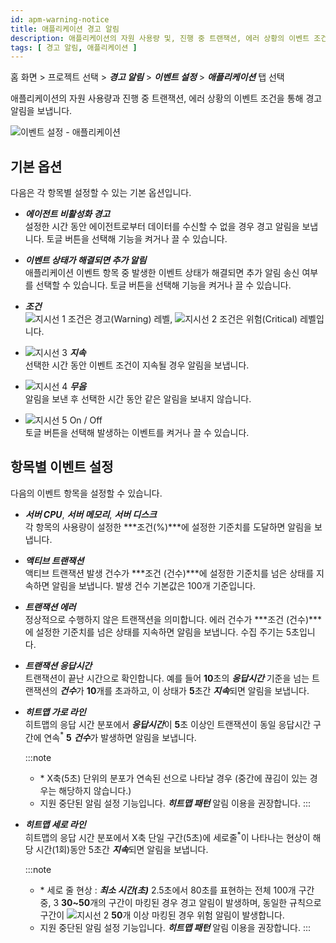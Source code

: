 ```yaml
---
id: apm-warning-notice
title: 애플리케이션 경고 알림
description: 애플리케이션의 자원 사용량 및, 진행 중 트랜잭션, 에러 상황의 이벤트 조건을 통해 경고 알림을 보냅니다.
tags: [ 경고 알림, 애플리케이션 ]
---
```


홈 화면 > 프로젝트 선택 > ***경고 알림*** > ***이벤트 설정*** > ***애플리케이션*** 탭 선택

애플리케이션의 자원 사용량과 진행 중 트랜잭션, 에러 상황의 이벤트 조건을 통해 경고 알림을 보냅니다.

![이벤트 설정 - 애플리케이션](/img/set-events-app.png)

## 기본 옵션

다음은 각 항목별 설정할 수 있는 기본 옵션입니다.

* ***에이전트 비활성화 경고***<br/>
  설정한 시간 동안 에이전트로부터 데이터를 수신할 수 없을 경우 경고 알림을 보냅니다. 토글 버튼을 선택해 기능을 켜거나 끌 수 있습니다.

* ***이벤트 상태가 해결되면 추가 알림***<br/>
  애플리케이션 이벤트 항목 중 발생한 이벤트 상태가 해결되면 추가 알림 송신 여부를 선택할 수 있습니다. 토글 버튼을 선택해 기능을 켜거나 끌 수 있습니다.

* ***조건***<br/>
  ![지시선 1](/img/number-01.png) 조건은 <span class='slow'>경고(Warning)</span> 레벨, ![지시선 2](/img/number-02.png) 조건은 <span class='vslow'>위험(Critical)</span> 레벨입니다.

* ![지시선 3](/img/number-03.png) ***지속***<br/>
  선택한 시간 동안 이벤트 조건이 지속될 경우 알림을 보냅니다.

* ![지시선 4](/img/number-04.png) ***무음***<br/>
  알림을 보낸 후 선택한 시간 동안 같은 알림을 보내지 않습니다.

* ![지시선 5](/img/number-05.png) On / Off<br/>
  토글 버튼을 선택해 발생하는 이벤트를 켜거나 끌 수 있습니다. 

## 항목별 이벤트 설정

다음의 이벤트 항목을 설정할 수 있습니다.

* ***서버 CPU***, ***서버 메모리***, ***서버 디스크***<br/>
  각 항목의 사용량이 설정한 ***조건(%)***에 설정한 기준치를 도달하면 알림을 보냅니다.

* ***액티브 트랜잭션***<br/>
  액티브 트랜잭션 발생 건수가 ***조건 (건수)***에 설정한 기준치를 넘은 상태를 지속하면 알림을 보냅니다. 발생 건수 기본값은 100개 기준입니다.

* ***트랜잭션 에러***<br/>
  정상적으로 수행하지 않은 트랜잭션을 의미합니다. 에러 건수가 ***조건 (건수)***에 설정한 기준치를 넘은 상태를 지속하면 알림을 보냅니다. 수집 주기는 5초입니다.

* ***트랜잭션 응답시간***<br/>
  트랜잭션이 끝난 시간으로 확인합니다. 예를 들어 **10**초의 ***응답시간*** 기준을 넘는 트랜잭션의 ***건수***가 **10**개를 초과하고, 이 상태가 **5**초간 ***지속***되면 알림을 보냅니다.

* ***히트맵 가로 라인***<br/>
  히트맵의 응답 시간 분포에서 ***응답시간***이 **5**초 이상인 트랜잭션이 동일 응답시간 구간에 연속<sup>\*</sup> **5** ***건수***가 발생하면 알림을 보냅니다.

  :::note
  - \* X축(5초) 단위의 분포가 연속된 선으로 나타날 경우 (중간에 끊김이 있는 경우는 해당하지 않습니다.)
  - 지원 중단된 알림 설정 기능입니다. ***히트맵 패턴*** 알림 이용을 권장합니다.
  :::

* ***히트맵 세로 라인***<br/>
  히트맵의 응답 시간 분포에서 X축 단일 구간(5초)에 세로줄<sup>\*</sup>이 나타나는 현상이 해당 시간(1회)동안 5초간 ***지속***되면 알림을 보냅니다.

  :::note
  - \* 세로 줄 현상 : ***최소 시간(초)*** 2.5초에서 80초를 표현하는 전체 100개 구간 중, 3 **30~50**개의 구간이 마킹된 경우 <span class='slow'>경고 알림</span>이 발생하며, 동일한 규칙으로 구간이 ![지시선 2](/img/number-02.png) **50**개 이상 마킹된 경우 <span class='vslow'>위험 알림</span>이 발생합니다.
  - 지원 중단된 알림 설정 기능입니다. ***히트맵 패턴*** 알림 이용을 권장합니다.
  :::